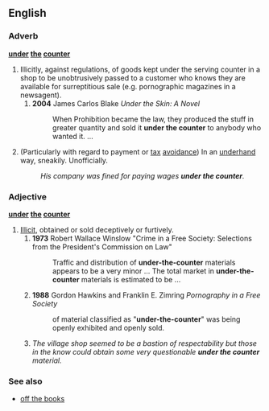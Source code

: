 {{rfv|Counter?  "Misspelling" of [[under the table]], right?}}
==English==

===Adverb===
'''[[under]] [[the]] [[counter]]'''

# Illicitly, against regulations, of goods kept under the serving counter in a shop to be unobtrusively passed to a customer who knows they are available for surreptitious sale (e.g. pornographic magazines in a newsagent).
##'''2004''' James Carlos Blake ''Under the Skin: A Novel'' 
##:When Prohibition became the law, they produced the stuff in greater quantity and sold it '''under the counter''' to anybody who wanted it. ...
# {{context|UK|Ireland|colloquial}} (Particularly with regard to payment or [[tax]] [[avoidance]]) In an [[underhand]] way, sneakily. Unofficially.
#: ''His company was fined for paying wages '''under the counter'''.''

===Adjective===
'''[[under]] [[the]] [[counter]]'''

# [[illicit|Illicit]], obtained or sold deceptively or furtively.
##'''1973''' Robert Wallace Winslow "Crime in a Free Society: Selections from the President's Commission on Law"
##:Traffic and distribution of '''under-the-counter''' materials appears to be a very minor ... The total market in '''under-the-counter''' materials is estimated to be ...
##'''1988''' Gordon Hawkins and Franklin E. Zimring ''Pornography in a Free Society''
##:of material classified as "'''under-the-counter'''" was being openly exhibited and openly sold.  
##''The village shop seemed to be a bastion of respectability but those in the know could obtain some very questionable '''under the counter''' material.''

===See also===
*[[off the books]]